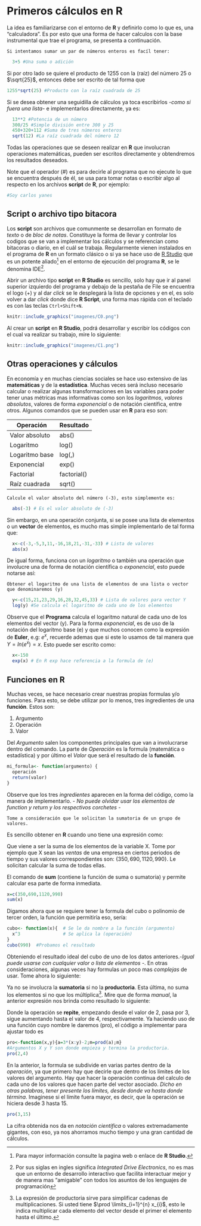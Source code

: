 # Primeros cálculos en R {#intro}

La idea es familiarizarse con el entorno de **R** y definirlo como lo que es, una "calculadora". Es por esto que una forma de hacer calculos con la base instrumental que trae el programa, se presenta a continuación.

```example
Si intentamos sumar un par de números enteros es facíl tener:
```

```r
  3+5 #Una suma o adición
```

Si por otro lado se quiere el producto de 1255 con la (raíz) del número 25 o $\sqrt{25}$, entonces debe ser escrito de tal forma que

```r
1255*sqrt(25) #Producto con la raíz cuadrada de 25
```

Si se desea obtener una seguidilla de cálculos ya toca escribirlos -*como si fuera una lista*- e implementarlos directamente, ya es:

```r
  13**2 #Potencia de un número
  300/25 #Simple división entre 300 y 25
  450+320+112 #Suma de tres números enteros
  sqrt(12) #La raíz cuadrada del número 12
```

Todas las operaciones que se deseen realizar en **R** que involucran operaciones matemáticas, pueden ser escritos directamente y obtendremos los resultados deseados.

Note que el operador (#) es para decirle al programa que no ejecute lo que se encuentra después de él, se usa para tomar notas o escribir algo al respecto en los archivos **script** de **R**, por ejemplo:

```R
#Soy carlos yanes
```

## Script o archivo tipo bitacora {#bit}

Los **script** son archivos que comunmente se desarrollan en formato de _texto_ o de _bloc de notas_. Constituye la forma de llevar y controlar los codigos que se van a implementar los cálculos y se referencian como bitacoras o diario, en el cuál se trabaja. Regularmente vienen instalados en el programa de **R** en un formato clásico o si ya se hace uso de [R Studio](https://rstudio.com/products/rstudio/download/) que es un potente aliado^[Para mayor información consulte la pagina web o enlace de **R Studio**.] en el entorno de ejecución del programa **R**, se le denomina IDE^[Por sus siglas en ingles significa _Integrated Drive Electronics_, no es mas que un entorno de desarrollo interactivo que facilita interactuar mejor y de manera mas "amigable" con todos los asuntos de los lenguajes de programación].

Abrir un archivo tipo **script** en **R Studio** es sencillo, solo hay que ir al panel superior izquierdo del programa y debajo de la pestaña de File se encuentra el logo (+) y al dar _click_ se le desplegará la lista de opciones y en el, es solo volver a dar _click_ donde dice **R Script**, una forma mas rápida con el teclado es con las teclas `Ctrl+Shift+N`.  

```r
knitr::include_graphics("imagenes/C0.png")
```
Al crear un **script** en **R Studio**, podrá desarrollar y escribir los códigos con el cual va realizar su trabajo, mire lo siguiente:

```r
knitr::include_graphics("imagenes/C1.png")
```

## Otras operaciones y cálculos

En economía y en muchas ciencias sociales se hace uso extensivo de las **matemáticas** y de la **estadística**. Muchas veces será incluso necesario calcular o realizar algunas transformaciones en las variables para poder tener unas métricas mas informativas como son los _logaritmos_, _valores absolutos_, valores de forma _exponencial_ o de notación científica, entre otros. Algunos comandos que se pueden usar en **R** para eso son:

| Operación     | Resultado     |
| ------------- | ------------- |
| Valor absoluto| abs()         |
| Logaritmo     | log()         |
| Logaritmo base| log(,)        |
| Exponencial   | exp()         |
| Factorial     | factorial()   |
| Raíz cuadrada | sqrt()        |

```example
Calcule el valor absoluto del número (-3), esto simplemente es:
```

```r
  abs(-3) # Es el valor absoluto de (-3)
```
Sin embargo, en una operación conjunta, si se posee una lista de elementos o un **vector** de elementos, es mucho mas simple implementarlo de tal forma que:

```r
  x<-c(-3,-5,3,11,-16,18,21,-31,-33) # Lista de valores
  abs(x)
```
De igual forma, funciona con un *logaritmo* o también una operación que involucre una de forma de notación científica o *exponencial*, esto puede notarse así:

```example
Obtener el logaritmo de una lista de elementos de una lista o vector que denominaremos (y)
```

```r
  y<-c(15,21,23,29,16,28,32,45,33) # Lista de valores para vector Y
  log(y) #Se calcula el logaritmo de cada uno de los elementos
```

Observe que el **Programa** calcula el logaritmo natural de cada uno de los elementos del vector (y). Para la forma *exponencial*, es de uso de la notación del logaritmo base (e) y que muchos conocen como la expresión de **Euler**, e.g: $e^{x}$, recuerde ademas que si este lo usamos de tal manera que $Y=ln(e^{x})=x$. Esto puede ser escrito como:

```r
  x<-150 
  exp(x) # En R exp hace referencia a la formula de (e)
```

## Funciones en R

Muchas veces, se hace necesario crear nuestras propias formulas y/o funciones. Para esto, se debe utilizar por lo menos, tres ingredientes de una **función**. Estos son:

1. Argumento
2. Operación 
3. Valor

Del *Argumento* salen los componentes principales que van a involucrarse dentro del comando. La parte de *Operación* es la formula (matemática o estadística) y por último el *Valor* que será el resultado de la **función**.

```r
mi_formula<- function(argumento) {
  operación
  return(valor)
}
```
Observe que los tres _ingredientes_ aparecen en la forma del código, como la manera de implementarlo. - _No puede olvidar usar los elementos de function y return y los respectivos corchetes_ -

```example
Tome a consideración que le solicitan la sumatoria de un grupo de valores.
```

Es sencillo obtener en **R** cuando uno tiene una expresión como:
\begin{equation*}
\sum \limits_{i=1}^{n} X_{i} \quad \text{donde i}\; \in \; \left \{1,2,3,\dots,n \right\}
\end{equation*}

Que viene a ser la suma de los elementos de la variable X. Tome por ejemplo que X sean las _ventas_ de una empresa en ciertos periodos de tiempo y sus valores correspondientes son: $\{350, 690,1120, 990 \}$. Le solicitan calcular la suma de todas ellas.

\begin{equation*}
350+690+1120+990
\end{equation*}

El comando de **sum** (contiene la función de suma o sumatoria) y permite calcular esa parte de forma inmediata.

```r
x=c(350,690,1120,990)
sum(x)
```

Digamos ahora que se requiere tener la formula del cubo o polinomio de tercer orden, la función que permitiría eso, sería:

```r
cubo<- function(x){  # Se le da nombre a la función (argumento)
  x^3                # Se aplica la (operación)
}
cubo(990)  #Probamos el resultado
```

Obteniendo el resultado ideal del cubo de uno de los datos anteriores.-_Igual puede usarse con cualquier valor o lista de elementos_ -. En otras consideraciones, algunas veces hay formulas un poco mas _complejas_ de usar. Tome ahora lo siguiente:

\begin{equation*}
\prod \limits_{i=2}^{4} (3i-2)
\end{equation*}

Ya no se involucra la **sumatoria** si no la **productoria**. Esta última, no suma los elementos si no que los múltiplica^[La expresión de productoria sirve para simplificar cadenas de multiplicaciones. Si usted tiene $\prod \limits_{i=1}^{n} x_{i}$, esto le indica multiplicar cada elemento del vector desde el primer el elemento hasta el último.]. Mire que de forma _manual_, la anterior expresión nos brinda como resultado lo siguiente:

\begin{equation*}
(3)(2)-2\times(3)(3)-2\times(3)(4)-2=280
\end{equation*}

Donde la operación se **repite**, empezando desde el valor de 2, pasa por 3, sigue aumentando hasta el valor de 4, respectivamente. Ya haciendo uso de una función cuyo nombre le daremos (pro), el código a implementar para ajustar todo es

```r
pro<-function(x,y){a=3*(x:y)-2;m=prod(a);m}
#Argumentos X y Y son donde empieza y termina la productoria.
pro(2,4)
```

En la anterior, la formula se subdivide en varias partes dentro de la _operación_, ya que primero hay que decirle que dentro de los límites de los valores del argumento. Hay que hacer la operación continua del calculo de cada uno de los valores que hacen parte del vector asociado. _Dicho en otras palabras, tener presente los límites, desde donde va hasta donde términa_. Imaginese si el límite fuera mayor, es decir, que la operación se hiciera desde 3 hasta 15.

```r
pro(3,15)
```

La cifra obtenida nos da en _notación científica_ o valores extremadamente gigantes, con eso, ya nos ahorramos mucho tiempo y una gran cantidad de cálculos.









